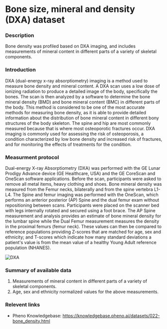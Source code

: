 # Bone size, mineral and density (DXA) dataset

### Description
Bone density was profiled based on DXA imaging, and includes measurements of mineral content in different parts of a variety of skeletal components.

### Introduction
DXA (dual-energy x-ray absorptiometry) imaging is a method used to measure bone density and mineral content. A DXA scan uses a low dose of ionizing radiation to produce a detailed image of the body, specifically the bones. The scan is then analyzed by a software to determine the bone mineral density (BMD) and bone mineral content (BMC) in different parts of the body. This method is considered to be one of the most accurate methods for measuring bone density, as it is able to provide detailed information about the distribution of bone mineral content in different bony structures of the body skeleton. The spine and hip are most commonly measured because that is where most osteoporotic fractures occur. DXA imaging is commonly used for assessing the risk of osteoporosis, a condition characterized by low bone density and increased risk of fractures, and for monitoring the effects of treatments for the condition.

### Measurment protocol
Dual-energy X-ray Absorptiometry (DXA) was performed with the GE Lunar Prodigy Advance device (GE Healthcare, USA) and the GE CoreScan and OneScan software applications. Before the scan, participants were asked to remove all metal items, heavy clothing and shoes. Bone mineral density was measured from the Femur necks, bilaterally and from the spine vertebra L1-L4. The Spine and femur imaging was performed with the OneScan, which performs an anterior posterior (AP) Spine and the dual femur exam without repositioning between scans. Participants were placed on the scanner bed with legs internally rotated and secured using a foot brace. 
The AP Spine measurement and analysis provides an estimate of bone mineral density for the lumbar spine while the Dual Femur measurement measures the density in the proximal femurs (femur neck). These values can then be compared to reference populations providing Z-scores that are matched for age, sex and ethnicity; and T-scores which indicate how many standard deviations a patient's value is from the mean value of a healthy Young Adult reference population (NHANES).  

![DXA](/md/folders/22/dxa_machine.jpeg)

### Summary of available data
1. Measurements of mineral content in different parts of a variety of skeletal components.
2. Age, sex and ethnicity normalized values for the above measurements.

### Relevent links
* Pheno Knowledgebase: https://knowledgebase.pheno.ai/datasets/022-bone_density.html

